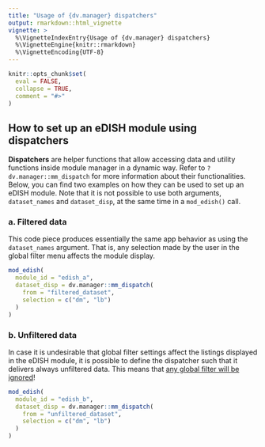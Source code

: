 ```yaml
---
title: "Usage of {dv.manager} dispatchers"
output: rmarkdown::html_vignette
vignette: >
  %\VignetteIndexEntry{Usage of {dv.manager} dispatchers}
  %\VignetteEngine{knitr::rmarkdown}
  %\VignetteEncoding{UTF-8}
---
```


```r
knitr::opts_chunk$set(
  eval = FALSE,
  collapse = TRUE,
  comment = "#>"
)
```

## How to set up an eDISH module using dispatchers

**Dispatchers** are helper functions that allow accessing data and utility functions inside module manager 
in a dynamic way. Refer to `?dv.manager::mm_dispatch` for more information about their functionalities. 
Below, you can find two examples on how they can be used to set up an eDISH module. 
Note that it is not possible to use both arguments, `dataset_names` and `dataset_disp`, 
at the same time in a `mod_edish()` call.

### a. Filtered data

This code piece produces essentially the same app behavior as using the `dataset_names` argument. 
That is, any selection made by the user in the global filter menu affects the module display. 

```r

mod_edish(
  module_id = "edish_a",
  dataset_disp = dv.manager::mm_dispatch(
    from = "filtered_dataset",
    selection = c("dm", "lb")
  )
)
```


### b. Unfiltered data

In case it is undesirable that global filter settings affect the listings displayed in the eDISH module, 
it is possible to define the dispatcher such that it delivers always unfiltered data. 
This means that [any global filter will be ignored]{.ul}!

```r

mod_edish(
  module_id = "edish_b",
  dataset_disp = dv.manager::mm_dispatch(
    from = "unfiltered_dataset",
    selection = c("dm", "lb")
  )
)
```
